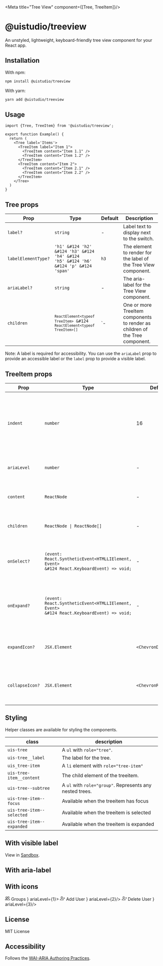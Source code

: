 
<Meta title="Tree View" component={[Tree, TreeItem]}/>



# @uistudio/treeview
An unstyled, lightweight, keyboard-friendly tree view component for your React app.

## Installation
With npm:

```bash
npm install @uistudio/treeview
```

With yarn:

```bash
yarn add @uistudio/treeview
```


## Usage
```tsx
import {Tree, TreeItem} from '@uistudio/treeview';

export function Example() {
  return (
    <Tree label='Items'>
      <TreeItem label="Item 1">
        <TreeItem content="Item 1.1" />
        <TreeItem content="Item 1.2" />
      </TreeItem>
      <TreeItem content="Item 2">
        <TreeItem content="Item 2.1" />
        <TreeItem content="Item 2.2" />
      </TreeItem>
    </Tree>
  )
}

```

## Tree props

| Prop                | Type                                                                                            | Default | Description                                                                  |
|---------------------|-------------------------------------------------------------------------------------------------|---------|------------------------------------------------------------------------------|
| `label?`            | `string`                                                                                        | -       | Label text to display next to the switch.                                    |
| `labelElementType?` | <code>'h1' &#124 'h2' &#124 'h3' &#124 'h4' &#124 'h5' &#124 'h6' &#124 'p' &#124 'span'</code> | `h3`    | The element to render for the label of the Tree View component.              |
| `ariaLabel?`        | `string`                                                                                        | -       | The aria-label for the Tree View component.                                  |
| `children`          | <code>`ReactElement<typeof TreeItem>` &#124 `ReactElement<typeof TreeItem>[]`</code>            | `-      | One or more TreeItem components to render as children of the Tree component. |

Note: A label is required for accessibility. You can use the `ariaLabel` prop to provide an accessible label or the `label` prop to provide a visible label.


## TreeItem props

| Prop            | Type                                                                                                | Default              | Description                                                                          |
|-----------------|-----------------------------------------------------------------------------------------------------|----------------------|--------------------------------------------------------------------------------------|
| `indent`        | `number`                                                                                            | 16                   | The margin-left value for the TreeItem. Controls how much the tree item is indented. |
| `ariaLevel`     | `number`                                                                                            | -                    | The aria-level for the Tree Item component.                                          |
| `content`       | `ReactNode`                                                                                         | -                    | The content of the TreeItem component.                                               |
| `children`      | <code>ReactNode &#124; ReactNode[]</code>                                                           | -                    | One or more TreeItems to render.                                                     |
| `onSelect?`     | <code>(event: React.SyntheticEvent<HTMLLIElement, Event> &#124 React.KeyboardEvent) => void;</code> | -                    | A callback function that is called when the TreeItem is selected.                    |
| `onExpand?`     | <code>(event: React.SyntheticEvent<HTMLLIElement, Event> &#124 React.KeyboardEvent) => void;</code> | -                    | A callback function that is called when the TreeItem is expanded.                    |
| `expandIcon?`   | `JSX.Element`                                                                                       | `<ChevronDownSVG/>`  | An icon to render when an expandable TreeItem is expanded.                           |
| `collapseIcon?` | `JSX.Element`                                                                                       | `<ChevronRightSVG/>` | An icon to render when an expandable TreeItem is collapsed.                          |

## Styling

Helper classes are available for styling the components.

| class                     | description                                               |
|---------------------------|-----------------------------------------------------------|
| `uis-tree`                | A `ul` with `role="tree"`.                                |
| `uis-tree__label`         | The label for the tree.                                   |
| `uis_tree-item`           | A `li` element with `role="tree-item"`                    |
| `uis-tree-item__content`  | The child element of the treeitem.                        |
| `uis-tree--subtree`       | A `ul` with `role="group"`.  Represents any nested trees. |
| `uis-tree-item--focus`    | Available when the treeitem has focus                     |
| `uis-tree-item--selected` | Available when the treeitem is selected                   |
| `uis-tree-item--expanded` | Available when the treeitem is expanded                   |


## With visible label
View in [Sandbox](https://codesandbox.io/s/silly-panka-hdqyr8?file=/src/App.js).
<Canvas>
  <Story name='With visible label'>
    <Tree labelElementType='h3' label='Explorer'>
      <TreeItem content='Menu' ariaLevel={1}>
        <TreeItem content='Groups' ariaLevel={2}>
          <TreeItem content='Admins' ariaLevel={3}>
            <TreeItem content='Add Admin' ariaLevel={4}/>
            <TreeItem content='Delete Admin' ariaLevel={4}/>
          </TreeItem>
          <TreeItem content='Users' ariaLevel={3}>
            <TreeItem content='Add User' ariaLevel={4}/>
            <TreeItem content='Delete User' ariaLevel={4}/>
            <TreeItem content='Change Permissions' ariaLevel={4}/>
          </TreeItem>
        </TreeItem>
        <TreeItem content='Profile' ariaLevel={2}/>
      </TreeItem>
    </Tree>
  </Story>
</Canvas>

## With aria-label
<Canvas>
  <Story name='With aria-label'>
    <Tree ariaLabel='Explorer'>
      <TreeItem content='Menu' ariaLevel={1}>
        <TreeItem content='Groups' ariaLevel={2}>
          <TreeItem content='Admins' ariaLevel={3}>
            <TreeItem content='Add Admin' ariaLevel={4}/>
            <TreeItem content='Delete Admin' ariaLevel={4}/>
          </TreeItem>
          <TreeItem content='Users' ariaLevel={3}>
            <TreeItem content='Add User' ariaLevel={4}/>
            <TreeItem content='Delete User' ariaLevel={4}/>
            <TreeItem content='Change Permissions' ariaLevel={4}/>
          </TreeItem>
        </TreeItem>
        <TreeItem content='Profile' ariaLevel={2}/>
      </TreeItem>
    </Tree>
  </Story>
</Canvas>

## With icons
<Canvas>
  <Story name='With icons'>
    <Tree labelElementType='h3' label='User Management'>
      <TreeItem
        content={
          <div className='icon'>
            <svg xmlns='http://www.w3.org/2000/svg' width='16' height='16'
                 fill='currentColor' className='bi bi-people' viewBox='0 0 16 16'>
              <path
                d='M15 14s1 0 1-1-1-4-5-4-5 3-5 4 1 1 1 1h8zm-7.978-1A.261.261 0 0 1 7 12.996c.001-.264.167-1.03.76-1.72C8.312 10.629 9.282 10 11 10c1.717 0 2.687.63 3.24 1.276.593.69.758 1.457.76 1.72l-.008.002a.274.274 0 0 1-.014.002H7.022zM11 7a2 2 0 1 0 0-4 2 2 0 0 0 0 4zm3-2a3 3 0 1 1-6 0 3 3 0 0 1 6 0zM6.936 9.28a5.88 5.88 0 0 0-1.23-.247A7.35 7.35 0 0 0 5 9c-4 0-5 3-5 4 0 .667.333 1 1 1h4.216A2.238 2.238 0 0 1 5 13c0-1.01.377-2.042 1.09-2.904.243-.294.526-.569.846-.816zM4.92 10A5.493 5.493 0 0 0 4 13H1c0-.26.164-1.03.76-1.724.545-.636 1.492-1.256 3.16-1.275zM1.5 5.5a3 3 0 1 1 6 0 3 3 0 0 1-6 0zm3-2a2 2 0 1 0 0 4 2 2 0 0 0 0-4z'/>
            </svg>
            Groups
          </div>
        }
        ariaLevel={1}>
        <TreeItem
          content={
            <div className='icon'>
              <svg xmlns='http://www.w3.org/2000/svg' width='16' height='16'
                   fill='currentColor' className='bi bi-person-plus'
                   viewBox='0 0 16 16'>
                <path
                  d='M6 8a3 3 0 1 0 0-6 3 3 0 0 0 0 6zm2-3a2 2 0 1 1-4 0 2 2 0 0 1 4 0zm4 8c0 1-1 1-1 1H1s-1 0-1-1 1-4 6-4 6 3 6 4zm-1-.004c-.001-.246-.154-.986-.832-1.664C9.516 10.68 8.289 10 6 10c-2.29 0-3.516.68-4.168 1.332-.678.678-.83 1.418-.832 1.664h10z'/>
                <path fillRule='evenodd'
                      d='M13.5 5a.5.5 0 0 1 .5.5V7h1.5a.5.5 0 0 1 0 1H14v1.5a.5.5 0 0 1-1 0V8h-1.5a.5.5 0 0 1 0-1H13V5.5a.5.5 0 0 1 .5-.5z'/>
              </svg>
              Add User
            </div>
          }
          ariaLevel={2}/>
        <TreeItem
          content={
            <div className='icon'>
              <svg xmlns='http://www.w3.org/2000/svg' width='16' height='16'
                   fill='currentColor' className='bi bi-person-x' viewBox='0 0 16 16'>
                <path
                  d='M6 8a3 3 0 1 0 0-6 3 3 0 0 0 0 6zm2-3a2 2 0 1 1-4 0 2 2 0 0 1 4 0zm4 8c0 1-1 1-1 1H1s-1 0-1-1 1-4 6-4 6 3 6 4zm-1-.004c-.001-.246-.154-.986-.832-1.664C9.516 10.68 8.289 10 6 10c-2.29 0-3.516.68-4.168 1.332-.678.678-.83 1.418-.832 1.664h10z'/>
                <path fillRule='evenodd'
                      d='M12.146 5.146a.5.5 0 0 1 .708 0L14 6.293l1.146-1.147a.5.5 0 0 1 .708.708L14.707 7l1.147 1.146a.5.5 0 0 1-.708.708L14 7.707l-1.146 1.147a.5.5 0 0 1-.708-.708L13.293 7l-1.147-1.146a.5.5 0 0 1 0-.708z'/>
              </svg>
              Delete User
            </div>
          }
          ariaLevel={3}/>
      </TreeItem>
    </Tree>
  </Story>
</Canvas>


## License
MIT License

## Accessibility

Follows the [WAI-ARIA Authoring Practices](https://www.w3.org/WAI/ARIA/apg/patterns/treeview/).



